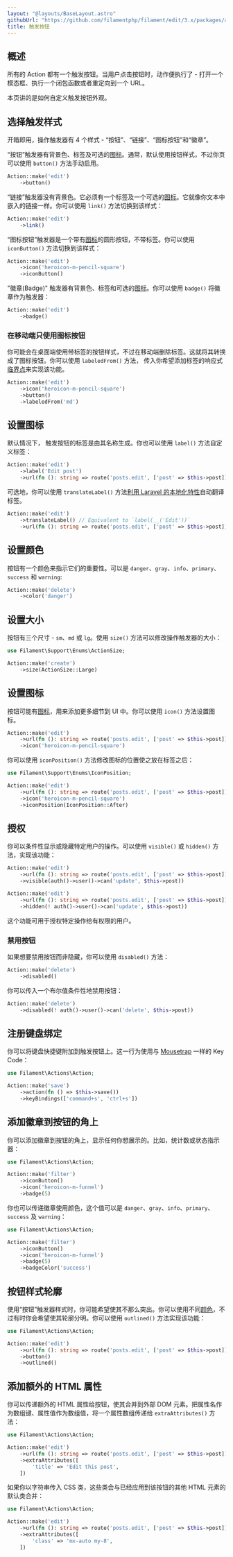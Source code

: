 ```yaml
---
layout: "@layouts/BaseLayout.astro"
githubUrl: "https://github.com/filamentphp/filament/edit/3.x/packages/actions/docs/03-trigger-button.md"
title: 触发按钮
---
```


## 概述

所有的 Action 都有一个触发按钮。当用户点击按钮时，动作便执行了 - 打开一个模态框、执行一个闭包函数或者重定向到一个 URL。

本页讲的是如何自定义触发按钮外观。

## 选择触发样式

开箱即用，操作触发器有 4 个样式 - “按钮”、“链接”、“图标按钮”和“徽章”。

“按钮”触发器有背景色、标签及可选的[图标](#设置图标)。通常，默认使用按钮样式，不过你页可以使用 `button()` 方法手动启用。

```php
Action::make('edit')
    ->button()
```

<AutoScreenshot name="actions/trigger-button/button" alt="Button trigger" version="3.x" />

“链接”触发器没有背景色。它必须有一个标签及一个可选的[图标](#设置图标)。它就像你文本中嵌入的链接一样。你可以使用 `link()` 方法切换到该样式：

```php
Action::make('edit')
    ->link()
```

<AutoScreenshot name="actions/trigger-button/link" alt="Link trigger" version="3.x" />

“图标按钮”触发器是一个带有[图标](#设置图标)的圆形按钮，不带标签。你可以使用 `iconButton()` 方法切换到该样式：

```php
Action::make('edit')
    ->icon('heroicon-m-pencil-square')
    ->iconButton()
```

<AutoScreenshot name="actions/trigger-button/icon-button" alt="Icon button trigger" version="3.x" />

"徽章(Badge)" 触发器有背景色、标签和可选的[图标](#设置图标)。你可以使用 `badge()` 将徽章作为触发器：

```php
Action::make('edit')
    ->badge()
```

<AutoScreenshot name="actions/trigger-button/badge" alt="Badge trigger" version="3.x" />

### 在移动端只使用图标按钮

你可能会在桌面端使用带标签的按钮样式，不过在移动端删除标签。这就将其转换成了图标按钮。你可以使用 `labeledFrom()` 方法， 传入你希望添加标签的响应式[临界点](https://tailwindcss.com/docs/responsive-design#overview)来实现该功能。

```php
Action::make('edit')
    ->icon('heroicon-m-pencil-square')
    ->button()
    ->labeledFrom('md')
```

## 设置图标

默认情况下， 触发按钮的标签是由其名称生成。你也可以使用 `label()` 方法自定义标签：

```php
Action::make('edit')
    ->label('Edit post')
    ->url(fn (): string => route('posts.edit', ['post' => $this->post]))
```

可选地，你可以使用 `translateLabel()` 方法[利用 Laravel 的本地化特性](https://laravel.com/docs/localization)自动翻译标签。

```php
Action::make('edit')
    ->translateLabel() // Equivalent to `label(__('Edit'))`
    ->url(fn (): string => route('posts.edit', ['post' => $this->post]))
```

## 设置颜色

按钮有一个颜色来指示它们的重要性。可以是 `danger`、`gray`、`info`、`primary`、`success` 和 `warning`:

```php
Action::make('delete')
    ->color('danger')
```

<AutoScreenshot name="actions/trigger-button/danger" alt="Red trigger" version="3.x" />

## 设置大小

按钮有三个尺寸 - `sm`、`md` 或 `lg`。使用 `size()` 方法可以修改操作触发器的大小：

```php
use Filament\Support\Enums\ActionSize;

Action::make('create')
    ->size(ActionSize::Large)
```

<AutoScreenshot name="actions/trigger-button/large" alt="Large trigger" version="3.x" />

## 设置图标

按钮可能有[图标](https://blade-ui-kit.com/blade-icons?set=1#search)，用来添加更多细节到 UI 中。你可以使用 `icon()` 方法设置图标。

```php
Action::make('edit')
    ->url(fn (): string => route('posts.edit', ['post' => $this->post]))
    ->icon('heroicon-m-pencil-square')
```

<AutoScreenshot name="actions/trigger-button/icon" alt="Trigger with icon" version="3.x" />

你可以使用 `iconPosition()` 方法修改图标的位置使之放在标签之后：

```php
use Filament\Support\Enums\IconPosition;

Action::make('edit')
    ->url(fn (): string => route('posts.edit', ['post' => $this->post]))
    ->icon('heroicon-m-pencil-square')
    ->iconPosition(IconPosition::After)
```

<AutoScreenshot name="actions/trigger-button/icon-after" alt="Trigger with icon after the label" version="3.x" />

## 授权

你可以条件性显示或隐藏特定用户的操作。可以使用 `visible()` 或 `hidden()` 方法，实现该功能：

```php
Action::make('edit')
    ->url(fn (): string => route('posts.edit', ['post' => $this->post]))
    ->visible(auth()->user()->can('update', $this->post))

Action::make('edit')
    ->url(fn (): string => route('posts.edit', ['post' => $this->post]))
    ->hidden(! auth()->user()->can('update', $this->post))
```

这个功能可用于授权特定操作给有权限的用户。

### 禁用按钮

如果想要禁用按钮而非隐藏，你可以使用 `disabled()` 方法：

```php
Action::make('delete')
    ->disabled()
```

你可以传入一个布尔值条件性地禁用按钮：

```php
Action::make('delete')
    ->disabled(! auth()->user()->can('delete', $this->post))
```

## 注册键盘绑定

你可以将键盘快捷键附加到触发按钮上。这一行为使用与 [Mousetrap](https://craig.is/killing/mice) 一样的 Key Code：

```php
use Filament\Actions\Action;

Action::make('save')
    ->action(fn () => $this->save())
    ->keyBindings(['command+s', 'ctrl+s'])
```

## 添加徽章到按钮的角上

你可以添加徽章到按钮的角上，显示任何你想展示的。比如，统计数或状态指示器：

```php
use Filament\Actions\Action;

Action::make('filter')
    ->iconButton()
    ->icon('heroicon-m-funnel')
    ->badge(5)
```

<AutoScreenshot name="actions/trigger-button/badged" alt="Trigger with badge" version="3.x" />

你也可以传递徽章使用颜色，这个值可以是 `danger`、`gray`、`info`、`primary`、`success` 及 `warning`：

```php
use Filament\Actions\Action;

Action::make('filter')
    ->iconButton()
    ->icon('heroicon-m-funnel')
    ->badge(5)
    ->badgeColor('success')
```

<AutoScreenshot name="actions/trigger-button/success-badged" alt="Trigger with green badge" version="3.x" />

## 按钮样式轮廓

使用“按钮”触发器样式时，你可能希望使其不那么突出。你可以使用不同[颜色](#设置颜色)，不过有时你会希望使其轮廓分明。你可以使用 `outlined()` 方法实现该功能：

```php
use Filament\Actions\Action;

Action::make('edit')
    ->url(fn (): string => route('posts.edit', ['post' => $this->post]))
    ->button()
    ->outlined()
```

<AutoScreenshot name="actions/trigger-button/outlined" alt="Outlined trigger button" version="3.x" />

## 添加额外的 HTML 属性

你可以传递额外的 HTML 属性给按钮，使其合并到外部 DOM 元素。把属性名作为数组键、属性值作为数组值，将一个属性数组传递给 `extraAttributes()` 方法：

```php
use Filament\Actions\Action;

Action::make('edit')
    ->url(fn (): string => route('posts.edit', ['post' => $this->post]))
    ->extraAttributes([
        'title' => 'Edit this post',
    ])
```

如果你以字符串传入 CSS 类，这些类会与已经应用到该按钮的其他 HTML 元素的默认类合并：

```php
use Filament\Actions\Action;

Action::make('edit')
    ->url(fn (): string => route('posts.edit', ['post' => $this->post]))
    ->extraAttributes([
        'class' => 'mx-auto my-8',
    ])
```
